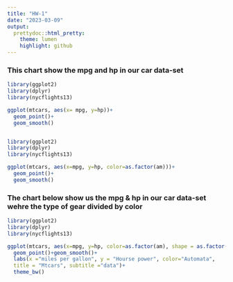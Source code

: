 ```yaml
---
title: "HW-1"
date: "2023-03-09"
output:
  prettydoc::html_pretty:
    theme: lumen
    highlight: github
---
```


### This chart show the mpg and hp in our car data-set
```r
library(ggplot2)
library(dplyr)
library(nycflights13)

ggplot(mtcars, aes(x= mpg, y=hp))+  
  geom_point()+
  geom_smooth()

```

```r

```


```r
library(ggplot2)
library(dplyr)
library(nycflights13)

ggplot(mtcars, aes(x=mpg, y=hp, color=as.factor(am)))+
  geom_point()+
  geom_smooth()
```


### The chart below show us the mpg & hp in our car data-set wehre the type of gear divided by color
```r
library(ggplot2)
library(dplyr)
library(nycflights13)

ggplot(mtcars, aes(x=mpg, y=hp, color=as.factor(am), shape = as.factor(gear)))+
  geom_point()+geom_smooth()+
  labs(x ="miles per gallon", y = "Hourse power", color="Automata", 
  title = "Mtcars", subtitle ="data")+ 
  theme_bw()                                              
```



